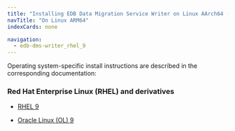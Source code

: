 ```yaml
---
title: "Installing EDB Data Migration Service Writer on Linux AArch64 (ARM64)"
navTitle: "On Linux ARM64"
indexCards: none

navigation:
  - edb-dms-writer_rhel_9
---
```


Operating system-specific install instructions are described in the corresponding documentation:

### Red Hat Enterprise Linux (RHEL) and derivatives

- [RHEL 9](edb-dms-writer_rhel_9)

- [Oracle Linux (OL) 9](edb-dms-writer_rhel_9)
